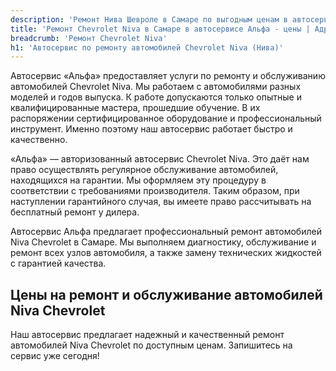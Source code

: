 ```yaml
---
description: 'Ремонт Нива Шевроле в Самаре по выгодным ценам в автосервисе «Альфа». Приглашаем всех владельцев Chevrolet Niva на техническое обслуживание!'
title: 'Ремонт Chevrolet Niva в Самаре в автосервисе Альфа - цены | Адрес сервиса Нива Шевроле'
breadcrumb: 'Ремонт Chevrolet Niva'
h1: 'Автосервис по ремонту автомобилей Chevrolet Niva (Нива)'
---
```


<p>
	 Автосервис «Альфа» предоставляет услуги по ремонту и обслуживанию автомобилей Chevrolet Niva. Мы работаем с автомобилями разных моделей и годов выпуска. К работе допускаются только опытные и квалифицированные мастера, прошедшие обучение. В их распоряжении сертифицированное оборудование и профессиональный инструмент. Именно поэтому наш автосервис работает быстро и качественно.
</p>
<p>
	 «Альфа» — авторизованный автосервис Chevrolet Niva. Это даёт нам право осуществлять регулярное обслуживание автомобилей, находящихся на гарантии. Мы оформляем эту процедуру в соответствии с требованиями производителя. Таким образом, при наступлении гарантийного случая, вы имеете право рассчитывать на бесплатный ремонт у дилера.
</p>

Автосервис Альфа предлагает профессиональный ремонт автомобилей Niva Chevrolet в Самаре. Мы выполняем диагностику, обслуживание и ремонт всех узлов автомобиля, а также замену технических жидкостей с гарантией качества.

<h2 class="mt-12 lg:mt-20">Цены на ремонт и обслуживание автомобилей Niva Chevrolet</h2>

<Table data={priceData} popupText="Онлайн запись. <br />" />

<div class="mt-12 lg:mt-20"><RepairServices /></div>

Наш автосервис предлагает надежный и качественный ремонт автомобилей Niva Chevrolet по доступным ценам. Запишитесь на сервис уже сегодня!

